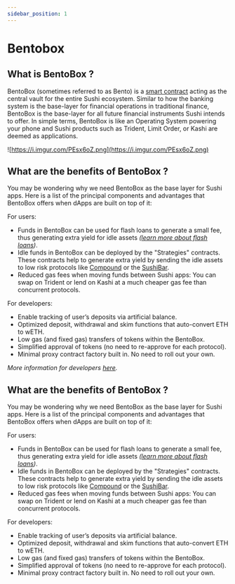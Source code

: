 ```yaml
---
sidebar_position: 1
---
```


#  Bentobox

## **What is BentoBox ?**

BentoBox (sometimes referred to as Bento) is a [smart contract](https://hackmd.io/@HHK-ETH/ry1Hi8I-Y) acting as the central vault for the entire Sushi ecosystem. Similar to how the banking system is the base-layer for financial operations in traditional finance, BentoBox is the base-layer for all future financial instruments Sushi intends to offer. In simple terms, BentoBox is like an Operating System powering your phone and Sushi products such as Trident, Limit Order, or Kashi are deemed as applications.

![https://i.imgur.com/PEsx6oZ.png](https://i.imgur.com/PEsx6oZ.png)

## **What are the benefits of BentoBox ?**

You may be wondering why we need BentoBox as the base layer for Sushi apps. Here is a list of the principal components and advantages that BentoBox offers when dApps are built on top of it:

For users:

- Funds in BentoBox can be used for flash loans to generate a small fee, thus generating extra yield for idle assets *([learn more about flash loans](https://hackmd.io/@HHK-ETH/what-is-a-flashloan))*.
- Idle funds in BentoBox can be deployed by the "Strategies" contracts. These contracts help to generate extra yield by sending the idle assets to low risk protocols like [Compound](https://compound.finance/) or the [SushiBar](https://hackmd.io/@HHK-ETH/ry1Hi8I-Y).
- Reduced gas fees when moving funds between Sushi apps: You can swap on Trident or lend on Kashi at a much cheaper gas fee than concurrent protocols.

For developers:

- Enable tracking of user’s deposits via artificial balance.
- Optimized deposit, withdrawal and skim functions that auto-convert ETH to wETH.
- Low gas (and fixed gas) transfers of tokens within the BentoBox.
- Simplified approval of tokens (no need to re-approve for each protocol).
- Minimal proxy contract factory built in. No need to roll out your own.

*More information for developers [here](https://dev.sushi.com/bentobox-1/overview).*


## **What are the benefits of BentoBox ?**

You may be wondering why we need BentoBox as the base layer for Sushi apps. Here is a list of the principal components and advantages that BentoBox offers when dApps are built on top of it:

For users:

- Funds in BentoBox can be used for flash loans to generate a small fee, thus generating extra yield for idle assets *([learn more about flash loans](https://hackmd.io/@HHK-ETH/what-is-a-flashloan))*.
- Idle funds in BentoBox can be deployed by the "Strategies" contracts. These contracts help to generate extra yield by sending the idle assets to low risk protocols like [Compound](https://compound.finance/) or the [SushiBar](https://hackmd.io/@HHK-ETH/ry1Hi8I-Y).
- Reduced gas fees when moving funds between Sushi apps: You can swap on Trident or lend on Kashi at a much cheaper gas fee than concurrent protocols.

For developers:

- Enable tracking of user’s deposits via artificial balance.
- Optimized deposit, withdrawal and skim functions that auto-convert ETH to wETH.
- Low gas (and fixed gas) transfers of tokens within the BentoBox.
- Simplified approval of tokens (no need to re-approve for each protocol).
- Minimal proxy contract factory built in. No need to roll out your own.